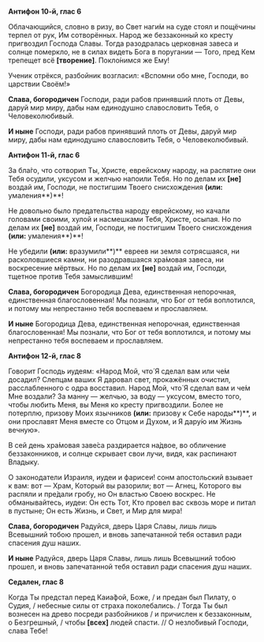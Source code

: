 **Антифон 10-й, глас 6**

Облачающийся, словно в ризу, во Свет наги́м на суде стоял и пощёчины терпел от рук, Им сотворённых. Народ же беззаконный ко кресту пригвоздил Господа Славы. Тогда разодралась церковная завеса и солнце померкло, не в силах видеть Бога в поругании — Того, пред Кем трепещет всё **[**творение**]**. Покло́нимся же Ему!

Ученик отрёкся, разбойник возгласил: «Вспомни обо мне, Господи, во царствии Своём!»

**Слава, богородичен** Господи, ради рабов принявший плоть от Девы, даруй мир миру, дабы нам единодушно славословить Тебя, о Человеколюбивый.

**И ныне** Господи, ради рабов принявший плоть от Девы, даруй мир миру, дабы нам единодушно славословить Тебя, о Человеколюбивый.

**Антифон 11-й, глас 6**

За бла́го, что сотворил Ты, Христе, еврейскому народу, на распятие они Тебя осудили, уксусом и желчью напоили Тебя. Но по делам их **[**не**]** воздай им, Господи, не постигшим Твоего снисхождения **(или:** умаления**)**!

Не довольно было предательства народу еврейскому, но качали головами своими, хулой и насмешками Тебя, Христе, осыпая. Но по делам их **[**не**]** воздай им, Господи,
не постигшим Твоего снисхождения **(или:** умаления**)**!

Не убедили **(или:** вразумили**)** евреев ни земля сотрясшаяся, ни расколовшиеся камни, ни разодравшаяся хра́мовая завеса, ни воскресение мёртвых. Но по делам их **[**не**]** воздай им, Господи, тщетное против Тебя замыслившим!

**Слава, богородичен** Богородица Дева, единственная непорочная, единственная благословенная! Мы познали, что Бог от тебя воплотился, и потому мы непрестанно тебя воспеваем и прославляем.

**И ныне** Богородица Дева, единственная непорочная, единственная благословенная! Мы познали, что Бог от тебя воплотился, и потому мы непрестанно тебя воспеваем и прославляем.

**Антифон 12-й, глас 8**

Говорит Господь иудеям: «Народ Мой, что́ Я сделал вам или че́м досадил? Слепцам ваших Я даровал свет, прокажённых очистил, расслабленного с одра восставил. Народ Мой, что́ Я сделал вам и че́м Мне воздали? За манну — желчью, за воду — уксусом, вместо того, чтобы любить Меня, вы Меня ко кресту пригвоздили. Более не потерплю, призову Моих язычников **(или:** призову к Себе народы**)**, и они прославят Меня вместе со Отцом и Духом, и Я дару́ю им Жизнь вечную».

В сей день хра́мовая заве́са раздирается на́двое, во обличение беззаконников, и солнце скрывает свои лучи, видя, как распинают Владыку.

О законодатели Израиля, иудеи и фарисеи! сонм апостольский взывает к вам: вот —  Храм, Который вы разорили; вот —  Агнец, Которого вы распяли и пре́дали гробу, но Он властью Своею воскрес. Не обманывайтесь, иудеи: Он есть Тот, Кто провел вас сквозь море и питал в пустыне; Он есть Жизнь, и Свет, и Мир для мира!

**Слава, богородичен** Радуйся, дверь Царя Славы, лишь лишь Всевышний тобою прошел, и вновь запечатанной тебя оставил ради спасения душ наших. 

**И ныне** Радуйся, дверь Царя Славы, лишь лишь Всевышний тобою прошел, и вновь запечатанной тебя оставил ради спасения душ наших.

**Седален, глас 8**

Когда Ты предстал перед Каиа́фой, Боже, / и предан был Пилату, о Судия, / небесные силы от страха поколебались. / Тогда Ты был вознесен на древо посреди разбойников / и причислен к беззаконным, о Безгрешный, / чтобы **[**всех**]** людей спасти. // О незло́бивый Господи, слава Тебе!
